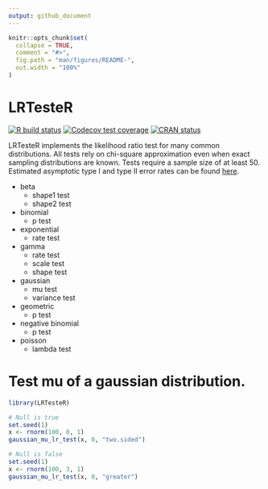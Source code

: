 ```yaml
---
output: github_document
---
```


<!-- README.md is generated from README.Rmd. Please edit that file -->

```r
knitr::opts_chunk$set(
  collapse = TRUE,
  comment = "#>",
  fig.path = "man/figures/README-",
  out.width = "100%"
)
```

# LRTesteR

<!-- badges: start -->
[![R build status](https://github.com/gmcmacran/LRTesteR/workflows/R-CMD-check/badge.svg)](https://github.com/gmcmacran/LRTesteR/actions)
[![Codecov test coverage](https://codecov.io/gh/gmcmacran/LRTesteR/branch/main/graph/badge.svg)](https://codecov.io/gh/gmcmacran/LRTesteR?branch=main)
[![CRAN status](https://www.r-pkg.org/badges/version/LRTesteR)](https://cran.r-project.org/package=LRTesteR)
<!-- badges: end -->

LRTesteR implements the likelihood ratio test for many common distributions. All tests rely on chi-square approximation even when exact sampling distributions are known. Tests require a sample size of at least 50. Estimated asymptotic type I and type II error rates can be found [here](https://github.com/gmcmacran/TypeOneTypeTwoSim).

* beta
  + shape1 test
  + shape2 test

* binomial
  + p test
  
* exponential
  + rate test
  
* gamma
  + rate test
  + scale test
  + shape test
  
* gaussian
  + mu test
  + variance test
  
* geometric
  + p test
  
* negative binomial
  + p test
  
* poisson
  + lambda test

# Test mu of a gaussian distribution. 

```r
library(LRTesteR)

# Null is true
set.seed(1)
x <- rnorm(100, 0, 1)
gaussian_mu_lr_test(x, 0, "two.sided")

# Null is false
set.seed(1)
x <- rnorm(100, 3, 1)
gaussian_mu_lr_test(x, 0, "greater")
```



